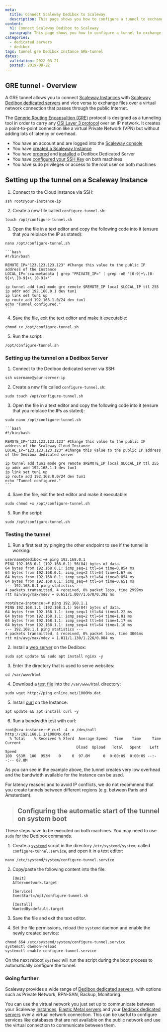 ```yaml
---
meta:
  title: Connect Scaleway Dedibox to Scaleway
  description: This page shows you how to configure a tunnel to exchange data between a Scaleway Dedibox dedicated server and a Scaleway Cloud Instance.
content:
  h1: Connect Scaleway Dedibox to Scaleway
  paragraph: This page shows you how to configure a tunnel to exchange data between a Scaleway Dedibox dedicated server and a Scaleway Cloud Instance.
categories:
  - dedicated servers
  - dedibox
tags: tunnel gre Dedibox Instance GRE-tunnel
dates:
  validation: 2022-03-21
  posted: 2019-08-22
---
```


## GRE tunnel - Overview

A GRE tunnel allows you to connect [Scaleway Instances](https://www.scaleway.com/en/virtual-instances/) with [Scaleway Dedibox dedicated servers](https://www.scaleway.com/en/dedibox/) and vice versa to exchange files over a virtual network connection that passes through the public Internet.

<Lightbox src="scaleway-gre-private-tunnel.webp" width="800" alt="" />

The [Generic Routing Encapsultion (GRE)](https://en.wikipedia.org/wiki/Generic_Routing_Encapsulation) protocol is designed as a tunneling tool in order to carry any [OSI Layer 3 protocol](https://en.wikipedia.org/wiki/Network_layer) over an IP network. It creates a point-to-point connection like a virtual Private Network (VPN) but without adding lots of latency or overhead.

<Message type="requirement">

- You have an account and are logged into the [Scaleway console](https://console.scaleway.com)
- You have [created a Scaleway Instance](/compute/instances/how-to/create-an-instance/)
- You have [ordered](/dedibox/dedicated-servers/how-to/order-a-server/) and [installed](/dedibox/dedicated-servers/how-to/install-a-server/) a Dedibox Dedicated Server
- You have [configured your SSH Key](/console/my-project/how-to/create-ssh-key/) on both machines
- You have sudo privileges or access to the root user on both machines

</Message>

## Setting up the tunnel on a Scaleway Instance

1. Connect to the Cloud Instance via SSH:

  ```
  ssh root@your-instance-ip
  ```

2. Create a new file called `configure-tunnel.sh`:

  ```
  touch /opt/configure-tunnel.sh
  ```

3. Open the file in a text editor and copy the following code into it (ensure that you relplace the IP as stated):

  ```
  nano /opt/configure-tunnel.sh
  ```

    ```bash
    #!/bin/bash

    REMOTE_IP="123.123.123.123" #Change this value to the public IP address of the Instance
    LOCAL_IP=`scw-metadata | grep "PRIVATE_IP=" | grep -oE '[0-9]+\.[0-9]+\.[0-9]+\.[0-9]+'`

    ip tunnel add tun1 mode gre remote $REMOTE_IP local $LOCAL_IP ttl 255
    ip addr add 192.168.0.1 dev tun1
    ip link set tun1 up
    ip route add 192.168.1.0/24 dev tun1
    echo "Tunnel configured."
    ```

4. Save the file, exit the text editor and make it executable:

  ```
  chmod +x /opt/configure-tunnel.sh
  ```

5. Run the script:

  ```
  /opt/configure-tunnel.sh
  ```

### Setting up the tunnel on a Dedibox Server

1. Connect to the Dedibox dedicated server via SSH:

  ```
  ssh username@your-server-ip
  ```

2. Create a new file called `configure-tunnel.sh`:

  ```
  sudo touch /opt/configure-tunnel.sh
  ```

3. Open the file in a text editor and copy the following code into it (ensure that you relplace the IPs as stated):

  ```
  sudo nano /opt/configure-tunnel.sh
  ```

    ```bash
    #!/bin/bash

    REMOTE_IP="123.123.123.123" #Change this value to the public IP address of the Scaleway Cloud Instance
    LOCAL_IP="123.123.123.123" #Change this value to the public IP address of the Dedibox dedicated server

    ip tunnel add tun1 mode gre remote $REMOTE_IP local $LOCAL_IP ttl 255
    ip addr add 192.168.1.1 dev tun1
    ip link set tun1 up
    ip route add 192.168.0.0/24 dev tun1
    echo "Tunnel configured."
    ```

4. Save the file, exit the text editor and make it executable:

  ```
  sudo chmod +x /opt/configure-tunnel.sh
  ```

5. Run the script:

  ```
  sudo /opt/configure-tunnel.sh
  ```

### Testing the tunnel

1. Run a first test by pinging the other endpoint to see if the tunnel is working:

  ```
  username@dedibox:~# ping 192.168.0.1
  PING 192.168.0.1 (192.168.0.1) 56(84) bytes of data.
  64 bytes from 192.168.0.1: icmp_seq=1 ttl=64 time=0.854 ms
  64 bytes from 192.168.0.1: icmp_seq=2 ttl=64 time=1.67 ms
  64 bytes from 192.168.0.1: icmp_seq=3 ttl=64 time=0.854 ms
  64 bytes from 192.168.0.1: icmp_seq=4 ttl=64 time=0.651 ms
  --- 192.168.0.1 ping statistics ---
  4 packets transmitted, 4 received, 0% packet loss, time 2999ms
  rtt min/avg/max/mdev = 0.651/1.007/1.670/0.392 ms
  ```

  ```
  root@scw-instance:~# ping 192.168.1.1
  PING 192.168.1.1 (192.168.1.1) 56(84) bytes of data.
  64 bytes from 192.168.1.1: icmp_seq=1 ttl=64 time=1.22 ms
  64 bytes from 192.168.1.1: icmp_seq=2 ttl=64 time=1.01 ms
  64 bytes from 192.168.1.1: icmp_seq=3 ttl=64 time=1.17 ms
  64 bytes from 192.168.1.1: icmp_seq=4 ttl=64 time=1.10 ms
  --- 192.168.1.1 ping statistics ---
  4 packets transmitted, 4 received, 0% packet loss, time 3004ms
  rtt min/avg/max/mdev = 1.011/1.130/1.226/0.084 ms
  ```

2. Install a [web server](/tutorials/installation-lemp-ubuntu-bionic/) on the Dedibox:

  ```
  sudo apt update && sudo apt install nginx -y
  ```

3. Enter the directory that is used to serve websites:

  ```
  cd /var/www/html
  ```

4. Download a [test file](http://ping.online.net/) into the `/var/www/html` directory:

  ```
  sudo wget http://ping.online.net/1000Mo.dat
  ```

5. Install [curl](https://en.wikipedia.org/wiki/CURL) on the Instance:

  ```
  apt update && apt install curl -y
  ```

6. Run a bandwidth test with curl:

  ```
  root@scw-instance:~# curl -4 -o /dev/null http://192.168.1.1/1000Mo.dat
    % Total    % Received % Xferd  Average Speed   Time    Time     Time  Current
                                  Dload  Upload   Total   Spent    Left  Speed
  100  953M  100  953M    0     0  97.8M      0  0:00:09  0:00:09 --:--:-- 67.0M
  ```

As you can see in the example above, the tunnel creates very low overhead and the bandwidth available for the Instance can be used.

<Message type="tip">

For latency reasons and to avoid IP conflicts, we do not recommend that you create tunnels between different regions (e.g. between Paris and Amsterdam).

</Message>

> ## Configuring the automatic start of the tunnel on system boot


<Message type="important"> 

These steps have to be executed on both machines. You may need to use `sudo` for the Dedibox commands.

</Message>

1. Create a [`systemd`](https://en.wikipedia.org/wiki/Systemd) script in the directory `/etc/systemd/system`, called `configure-tunnel.service`, and open it in a text editor:

  ```
  nano /etc/systemd/system/configure-tunnel.service
  ```

2. Copy/paste the following content into the file:

    ```
    [Unit]
    After=network.target

    [Service]
    ExecStart=/opt/configure-tunnel.sh

    [Install]
    WantedBy=default.target
    ```

3. Save the file and exit the text editor.

4. Set the file permissions, reload the `systemd` daemon and enable the newly created service:

  ```
  chmod 664 /etc/systemd/system/configure-tunnel.service
  systemctl daemon-reload
  systemctl enable configure-tunnel.service
  ```

  On the next reboot `systemd` will run the script during the boot process to automatically configure the tunnel.

### Going further

Scaleway provides a wide range of [Dedibox dedicated servers](https://www.scaleway.com/en/dedibox/), with options such as Private Network, RPN-SAN, Backup, Monitoring.

You can use the virtual network you just set up to communicate between your Scaleway [Instances](https://www.scaleway.com/en/virtual-instances/), [Elastic Metal servers](https://www.scaleway.com/en/elastic-metal/) and your [Dedibox dedicated servers](https://www.scaleway.com/en/dedibox/) over a virtual network connection. This can be useful to configure services like databases that are not available on the public network and use the virtual connection to communicate between them.
